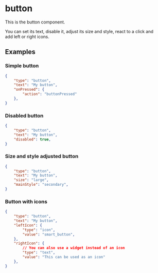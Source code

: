 
# button

This is the button component. 

You can set its text, disable it, adjust its size and style, react to a click and add left or right icons.

## Examples

### Simple button

```json
{
    "type": "button",
    "text": "My button",
    "onPressed": {
        "action": "buttonPressed"
    },
}
```

### Disabled button

```json
{
    "type": "button",
    "text": "My button",
    "disabled": true,
}
```

### Size and style adjusted button

```json
{
    "type": "button",
    "text": "My button",
    "size": "large",
    "mainStyle": "secondary",
}
```

### Button with icons

```json
{
    "type": "button",
    "text": "My button",
    "leftIcon": {
        "type": "icon",
        "value": "smart_button",
    },
    "rightIcon": {
        // You can also use a widget instead of an icon
        "type": "text",
        "value": "This can be used as an icon"
    },
}
```

<PropertyTable schema={buttonSchema}/>
